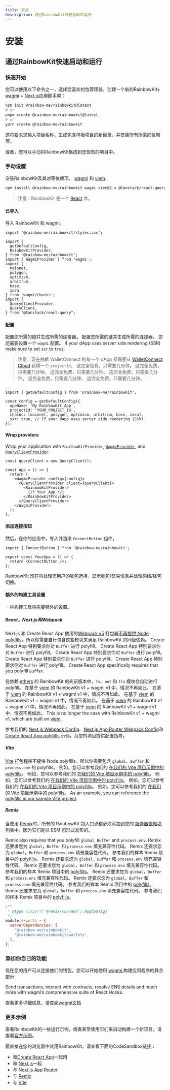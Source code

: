```yaml
---
title: 安装
description: 通过RainbowKit快速启动和运行
---
```


# 安装

## 通过RainbowKit快速启动和运行

### 快速开始

您可以使用以下命令之一，选择您喜欢的包管理器，创建一个新的RainbowKit+ [wagmi](https://wagmi.sh) + [Next.js](https://nextjs.org)应用脚手架：

```bash
npm init @rainbow-me/rainbowkit@latest
# or
pnpm create @rainbow-me/rainbowkit@latest
# or
yarn create @rainbow-me/rainbowkit
```

这将要求您输入项目名称，生成包含样板项目的新目录，并安装所有所需的依赖项。

或者，您可以手动将RainbowKit集成到您现有的项目中。

### 手动设置

安装RainbowKit及其对等依赖项， [wagmi](https://wagmi.sh/) 和 [viem](https://viem.sh).

```bash
npm install @rainbow-me/rainbowkit wagmi viem@2.x @tanstack/react-query
```

> 注意：RainbowKit 是一个 [React](https://reactjs.org/) 库。

#### 已导入

导入 RainbowKit 和 wagmi。

```tsx
import '@rainbow-me/rainbowkit/styles.css';

import {
  getDefaultConfig,
  RainbowKitProvider,
} from '@rainbow-me/rainbowkit';
import { WagmiProvider } from 'wagmi';
import {
  mainnet,
  polygon,
  optimism,
  arbitrum,
  base,
  zora,
} from 'wagmi/chains';
import {
  QueryClientProvider,
  QueryClient,
} from "@tanstack/react-query";
```

#### 配置

配置您所需的链并生成所需的连接器。 配置您所需的链并生成所需的连接器。 您还需要设置一个 `wagmi` 配置。 If your dApp uses server side rendering (SSR) make sure to set `ssr` to `true`.

> 注意：现在依赖 WalletConnect 的每一个 dApp 都需要从 [WalletConnect Cloud](https://cloud.walletconnect.com/) 获得一个 `projectId`。 这完全免费，只需要几分钟。 这完全免费，只需要几分钟。 这完全免费，只需要几分钟。 这完全免费，只需要几分钟。 这完全免费，只需要几分钟。 这完全免费，只需要几分钟。

```tsx line=4-99
...
import { getDefaultConfig } from '@rainbow-me/rainbowkit';

const config = getDefaultConfig({
  appName: 'My RainbowKit App',
  projectId: 'YOUR_PROJECT_ID',
  chains: [mainnet, polygon, optimism, arbitrum, base, zora],
  ssr: true, // If your dApp uses server side rendering (SSR)
});
```

#### Wrap providers

Wrap your application with `RainbowKitProvider`, [`WagmiProvider`](https://wagmi.sh/react/api/WagmiProvider#wagmiprovider), and [`QueryClientProvider`](https://tanstack.com/query/v4/docs/framework/react/reference/QueryClientProvider).

```tsx
const queryClient = new QueryClient();

const App = () => {
  return (
    <WagmiProvider config={config}>
      <QueryClientProvider client={queryClient}>
        <RainbowKitProvider>
          {/* Your App */}
        </RainbowKitProvider>
      </QueryClientProvider>
    </WagmiProvider>
  );
};
```

#### 添加连接按钮

然后，在你的应用中，导入并渲染 `ConnectButton` 组件。

```tsx
import { ConnectButton } from '@rainbow-me/rainbowkit';

export const YourApp = () => {
  return <ConnectButton />;
};
```

RainbowKit 现在将处理您用户的钱包选择，显示钱包/交易信息并处理网络/钱包切换。

#### 额外的构建工具设置

一些构建工具将需要额外的设置。

##### React，Next.js和Webpack

Next.js 和 Create React App 使用的[Webpack v5](https://webpack.js.org/blog/2020-10-10-webpack-5-release/) 打包器[不再提供 Node polyfills](https://webpack.js.org/blog/2020-10-10-webpack-5-release/#automatic-nodejs-polyfills-removed)，所以你需要自行包含这些模块来满足 RainbowKit 的同级依赖。 Create React App 特别要求你对 `Buffer` 进行 polyfill。 Create React App 特别要求你对 `Buffer` 进行 polyfill。 Create React App 特别要求你对 `Buffer` 进行 polyfill。 Create React App 特别要求你对 `Buffer` 进行 polyfill。 Create React App 特别要求你对 `Buffer` 进行 polyfill。 Create React App specifically requires that you polyfill `Buffer`.

在依赖 [ethers](https://docs.ethers.org/v5/) 的 RainbowKit 的先前版本中，`fs`、`net` 和 `tls` 模块会自动进行 polyfill。 在基于 [viem](https://viem.sh/) 的 RainbowKit v1 + wagmi v1 中，情况不再如此。 在基于 [viem](https://viem.sh/) 的 RainbowKit v1 + wagmi v1 中，情况不再如此。 在基于 [viem](https://viem.sh/) 的 RainbowKit v1 + wagmi v1 中，情况不再如此。 在基于 [viem](https://viem.sh/) 的 RainbowKit v1 + wagmi v1 中，情况不再如此。 在基于 [viem](https://viem.sh/) 的 RainbowKit v1 + wagmi v1 中，情况不再如此。 This is no longer the case with RainbowKit v1 + wagmi v1, which are built on [viem](https://viem.sh/).

参考我们的 [Next.js Webpack Config](https://github.com/rainbow-me/rainbowkit/blob/main/examples/with-next/next.config.js)、[Next.js App Router Webpack Config](https://github.com/rainbow-me/rainbowkit/blob/main/examples/with-next-app/next.config.js)和[Create React App polyfills](https://github.com/rainbow-me/rainbowkit/blob/main/examples/with-create-react-app/src/polyfills.ts) 示例，为您的项目提供配置指导。

##### Vite

[Vite](https://vitejs.dev) 打包程序不提供 Node polyfills，所以你需要包含 `global`、`Buffer` 和 `process.env` 的 polyfills。 例如，您可以参考我们的 [在我们的 Vite 项目示例中的 polyfills](https://github.com/rainbow-me/rainbowkit/tree/main/examples/with-vite/src/polyfills.ts)。 例如，您可以参考我们的 [在我们的 Vite 项目示例中的 polyfills](https://github.com/rainbow-me/rainbowkit/tree/main/examples/with-vite/src/polyfills.ts)。 例如，您可以参考我们的 [在我们的 Vite 项目示例中的 polyfills](https://github.com/rainbow-me/rainbowkit/tree/main/examples/with-vite/src/polyfills.ts)。 例如，您可以参考我们的 [在我们的 Vite 项目示例中的 polyfills](https://github.com/rainbow-me/rainbowkit/tree/main/examples/with-vite/src/polyfills.ts)。 例如，您可以参考我们的 [在我们的 Vite 项目示例中的 polyfills](https://github.com/rainbow-me/rainbowkit/tree/main/examples/with-vite/src/polyfills.ts)。 As an example, you can reference the [polyfills in our sample Vite project](https://github.com/rainbow-me/rainbowkit/tree/main/examples/with-vite/src/polyfills.ts).

##### Remix

当使用 [Remix](https://remix.run)时，所有的 RainbowKit 包入口点都必须添加到您的 [服务器依赖项](https://remix.run/docs/en/v1/pages/gotchas#importing-esm-packages) 列表中，因为它们是以 ESM 包形式发布的。

Remix also requires that you polyfill `global`, `Buffer` and `process.env`. Remix 还要求您为 `global`，`Buffer` 和 `process.env` 填充兼容性代码。 Remix 还要求您为 `global`，`Buffer` 和 `process.env` 填充兼容性代码。 参考我们的样本 Remix 项目中的 [polyfills](https://github.com/rainbow-me/rainbowkit/blob/main/examples/with-remix/app/polyfills.ts)。 Remix 还要求您为 `global`，`Buffer` 和 `process.env` 填充兼容性代码。 Remix 还要求您为 `global`，`Buffer` 和 `process.env` 填充兼容性代码。 参考我们的样本 Remix 项目中的 [polyfills](https://github.com/rainbow-me/rainbowkit/blob/main/examples/with-remix/app/polyfills.ts)。 Remix 还要求您为 `global`，`Buffer` 和 `process.env` 填充兼容性代码。 Remix 还要求您为 `global`，`Buffer` 和 `process.env` 填充兼容性代码。 参考我们的样本 Remix 项目中的 [polyfills](https://github.com/rainbow-me/rainbowkit/blob/main/examples/with-remix/app/polyfills.ts)。 Remix 还要求您为 `global`，`Buffer` 和 `process.env` 填充兼容性代码。 参考我们的样本 Remix 项目中的 [polyfills](https://github.com/rainbow-me/rainbowkit/blob/main/examples/with-remix/app/polyfills.ts)。

```js
/**
 * @type {import('@remix-run/dev').AppConfig}
 */
module.exports = {
  serverDependencies: [
    '@rainbow-me/rainbowkit',
    '@rainbow-me/rainbowkit/wallets',
  ],
};
```

### 添加你自己的功能

现在您的用户可以连接他们的钱包，您可以开始使用 [wagmi.](https://wagmi.sh)构建应用程序的其余部分

Send transactions, interact with contracts, resolve ENS details and much more with wagmi’s comprehensive suite of React Hooks.

查看更多详细信息，请查阅[wagmi文档](https://wagmi.sh)

### 更多示例

查看RainbowKit的一些运行示例，或者甚至使用它们来自动构建一个新项目，请查看[官方示例](https://github.com/rainbow-me/rainbowkit/tree/main/examples)。

要直接在您的浏览器中试用RainbowKit，请查看下面的CodeSandbox链接：

- 和[Create React App](https://codesandbox.io/p/sandbox/github/rainbow-me/rainbowkit/tree/main/examples/with-create-react-app)一起用
- 和 [Next.js](https://codesandbox.io/p/sandbox/github/rainbow-me/rainbowkit/tree/main/examples/with-next)一起
- 与 [Next.js App Router](https://codesandbox.io/p/sandbox/github/rainbow-me/rainbowkit/tree/main/examples/with-next-app)
- 与 [Remix](https://codesandbox.io/p/sandbox/github/rainbow-me/rainbowkit/tree/main/examples/with-remix)
- 与 [Vite](https://codesandbox.io/p/sandbox/github/rainbow-me/rainbowkit/tree/main/examples/with-vite)
